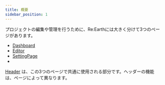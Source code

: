 ```yaml
---
title: 概要
sidebar_position: 1
---
```


プロジェクトの編集や管理を行うために、Re:Earthには大きく分けて3つのページがあります。
- [Dashboard](/user-manual/getting-started/understanding-reearth-ui/Dashboard)
- [Editor](/user-manual/getting-started/understanding-reearth-ui/editor)
- [SettingPage](/user-manual/getting-started/understanding-reearth-ui/setting-page)
- 
[Header](/user-manual/getting-started/understanding-reearth-ui/header) は、この3つのページで共通に使用される部分です。ヘッダーの機能は、ページによって異なります。
